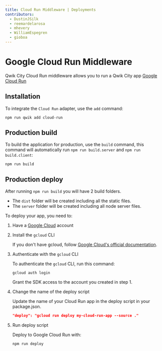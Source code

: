 ```yaml
---
title: Cloud Run Middleware | Deployments
contributors:
  - DustinJSilk
  - reemardelarosa
  - mhevery
  - WilliamEspegren
  - gioboa
---
```


# Google Cloud Run Middleware

Qwik City Cloud Run middleware allows you to run a Qwik City app [Google Cloud Run](https://cloud.google.com/run)

## Installation

To integrate the `Cloud Run` adapter, use the `add` command:

```shell
npm run qwik add cloud-run
```

## Production build

To build the application for production, use the `build` command, this command will automatically run `npm run build.server` and `npm run build.client`:

```shell
npm run build
```

## Production deploy

After running `npm run build` you will have 2 build folders.

- The `dist` folder will be created including all the static files.
- The `server` folder will be created including all node server files.

To deploy your app, you need to:

1. Have a [Google Cloud](https://cloud.google.com/) account

2. Install the `gcloud` CLI

   If you don't have gcloud, follow [Google Cloud's official documentation](https://cloud.google.com/sdk/docs/install).

3. Authenticate with the `gcloud` CLI

   To authenticate the `gcloud` CLI, run this command:

   ```shell
   gcloud auth login
   ```

   Grant the SDK access to the account you created in step 1.

4. Change the name of the deploy script

   Update the name of your Cloud Run app in the deploy script in your package.json.

   ```json
   "deploy": "gcloud run deploy my-cloud-run-app --source ."
   ```

5. Run deploy script

   Deploy to Google Cloud Run with:

   ```shell
   npm run deploy
   ```
